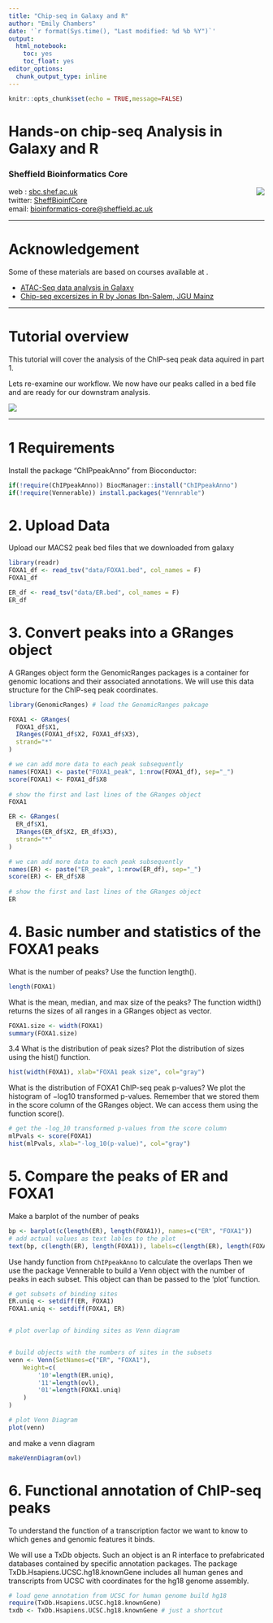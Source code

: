 ```yaml
---
title: "Chip-seq in Galaxy and R"
author: "Emily Chambers"
date: '`r format(Sys.time(), "Last modified: %d %b %Y")`'
output: 
  html_notebook: 
    toc: yes
    toc_float: yes
editor_options: 
  chunk_output_type: inline
---
```


```r
knitr::opts_chunk$set(echo = TRUE,message=FALSE)
```
# Hands-on chip-seq Analysis in Galaxy and R

### Sheffield Bioinformatics Core
<img src="images/logo-sm.png" align=right>

web : [sbc.shef.ac.uk](http://sbc.shef.ac.uk)  
twitter: [SheffBioinfCore](https://twitter.com/SheffBioinfCore)  
email: [bioinformatics-core@sheffield.ac.uk](bioinformatics-core@sheffield.ac.uk)

-----

# Acknowledgement

Some of these materials are based on courses available at .

- [ATAC-Seq data analysis in Galaxy](https://training.galaxyproject.org/training-material/topics/epigenetics/tutorials/atac-seq/tutorial.html/)
- [Chip-seq excersizes in R by Jonas Ibn-Salem, JGU Mainz](http://cbdm-01.zdv.uni-mainz.de/~jibnsale/teaching/chip-seq_exercises.html)

-----

# Tutorial overview

This tutorial will cover  the analysis of the ChIP-seq peak data aquired in part 1.

Lets re-examine our workflow. We now have our peaks called in a bed file and are ready for our downstram analysis.

![](images/park_workflow.jpg)

---

# 1 Requirements
Install the package "ChIPpeakAnno" from Bioconductor:

```r
if(!require(ChIPpeakAnno)) BiocManager::install("ChIPpeakAnno")
if(!require(Vennerable)) install.packages("Vennrable")

```

# 2. Upload Data

Upload our MACS2 peak bed files that we downloaded from galaxy

```r
library(readr)
FOXA1_df <- read_tsv("data/FOXA1.bed", col_names = F)
FOXA1_df

ER_df <- read_tsv("data/ER.bed", col_names = F)
ER_df
```

# 3. Convert peaks into a GRanges object
A GRanges object form the GenomicRanges packages is a container for genomic locations and their associated annotations. We will use this data structure for the ChIP-seq peak coordinates.
```r
library(GenomicRanges) # load the GenomicRanges pakcage

FOXA1 <- GRanges(
  FOXA1_df$X1,
  IRanges(FOXA1_df$X2, FOXA1_df$X3),
  strand="*"
)

# we can add more data to each peak subsequently
names(FOXA1) <- paste("FOXA1_peak", 1:nrow(FOXA1_df), sep="_")
score(FOXA1) <- FOXA1_df$X8
  
# show the first and last lines of the GRanges object
FOXA1
```

```r
ER <- GRanges(
  ER_df$X1,
  IRanges(ER_df$X2, ER_df$X3),
  strand="*"
)

# we can add more data to each peak subsequently
names(ER) <- paste("ER_peak", 1:nrow(ER_df), sep="_")
score(ER) <- ER_df$X8
  
# show the first and last lines of the GRanges object
ER
```


# 4. Basic number and statistics of the FOXA1 peaks


What is the number of peaks?
Use the function length().

```r
length(FOXA1)
```
What is the mean, median, and max size of the peaks?
The function width() returns the sizes of all ranges in a GRanges object as vector.

```r
FOXA1.size <- width(FOXA1)
summary(FOXA1.size)
```

3.4 What is the distribution of peak sizes?
Plot the distribution of sizes using the hist() function.


```r
hist(width(FOXA1), xlab="FOXA1 peak size", col="gray")
```


What is the distribution of FOXA1 ChIP-seq peak p-values?
We plot the histogram of −log10 transformed p-values. Remember that we stored them in the score column of the GRanges object. We can access them using the function score().

```r
# get the -log_10 transformed p-values from the score column
mlPvals <- score(FOXA1)
hist(mlPvals, xlab="-log_10(p-value)", col="gray")
```

# 5. Compare the peaks of ER and FOXA1

Make a barplot of the number of peaks
```r
bp <- barplot(c(length(ER), length(FOXA1)), names=c("ER", "FOXA1"))
# add actual values as text lables to the plot
text(bp, c(length(ER), length(FOXA1)), labels=c(length(ER), length(FOXA1)), pos=1)
```

Use handy function from `ChIPpeakAnno` to calculate the overlaps Then we use the package Vennerable to build a Venn object with the number of peaks in each subset. This object can than be passed to the ‘plot’ function.

```r
# get subsets of binding sites
ER.uniq <- setdiff(ER, FOXA1)
FOXA1.uniq <- setdiff(FOXA1, ER)


# plot overlap of binding sites as Venn diagram


# build objects with the numbers of sites in the subsets
venn <- Venn(SetNames=c("ER", "FOXA1"), 
    Weight=c(
        '10'=length(ER.uniq), 
        '11'=length(ovl), 
        '01'=length(FOXA1.uniq)
    )
)

# plot Venn Diagram
plot(venn)
```

and make a venn diagram

```r
makeVennDiagram(ovl)
```


# 6. Functional annotation of ChIP-seq peaks
To understand the function of a transcription factor we want to know to which genes and genomic features it binds.

We will use a TxDb objects. Such an object is an R interface to prefabricated databases contained by specific annotation packages. The package TxDb.Hsapiens.UCSC.hg18.knownGene includes all human genes and transcripts from UCSC with coordinates for the hg18 genome assembly.

```r



# load gene annotation from UCSC for human genome build hg18
require(TxDb.Hsapiens.UCSC.hg18.knownGene)
txdb <- TxDb.Hsapiens.UCSC.hg18.knownGene # just a shortcut

```
